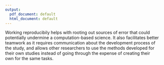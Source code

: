 ```yaml
---
output:
  pdf_document: default
  html_document: default
---
```

Working reproducibily helps with rooting out sources of error that could potentially undermine a computation-based science. It also facilitates better teamwork as it requires communication about the development process of the study, and allows other researchers to use the methods developed for their own studies instead of going through the expense of creating their own for the same tasks. 